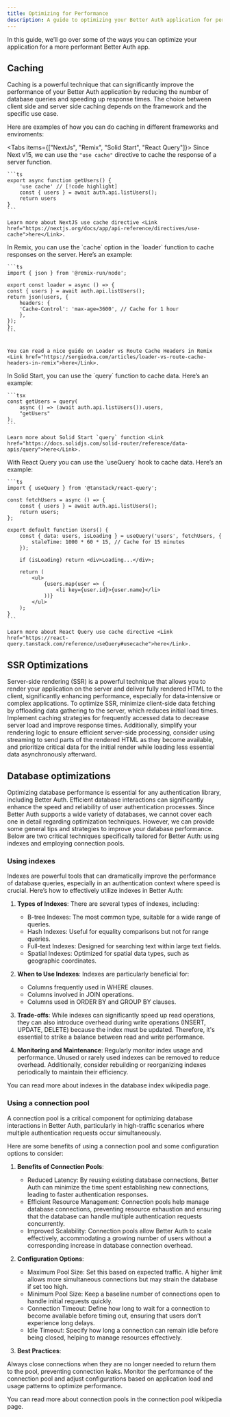 ```yaml
---
title: Optimizing for Performance
description: A guide to optimizing your Better Auth application for performance.
---
```


In this guide, we’ll go over some of the ways you can optimize your application for a more performant Better Auth app.

## Caching

Caching is a powerful technique that can significantly improve the performance of your Better Auth application by reducing the number of database queries and speeding up response times.
The choice between client side and server side caching depends on the framework and the specific use case.

Here are examples of how you can do caching in different frameworks and enviroments:

<Tabs items={["NextJs", "Remix", "Solid Start", "React Query"]}>
  <Tab value="NextJS">
    Since Next v15, we can use the `"use cache"` directive to cache the response of a server function.

    ```ts
    export async function getUsers() {
        'use cache' // [!code highlight]
        const { users } = await auth.api.listUsers();
        return users
    }
    ```

    Learn more about NextJS use cache directive <Link href="https://nextjs.org/docs/app/api-reference/directives/use-cache">here</Link>.

  </Tab>
    <Tab value="Remix">
    In Remix, you can use the `cache` option in the `loader` function to cache responses on the server. Here’s an example:

    ```ts
    import { json } from '@remix-run/node';

    export const loader = async () => {
    const { users } = await auth.api.listUsers();
    return json(users, {
        headers: {
        'Cache-Control': 'max-age=3600', // Cache for 1 hour
        },
    });
    };
    ```


    You can read a nice guide on Loader vs Route Cache Headers in Remix <Link href="https://sergiodxa.com/articles/loader-vs-route-cache-headers-in-remix">here</Link>.

  </Tab>

  <Tab value="Solid Start">
    In Solid Start, you can use the `query` function to cache data. Here’s an example:

    ```tsx
    const getUsers = query(
        async () => (await auth.api.listUsers()).users,
        "getUsers"
    );
    ```

    Learn more about Solid Start `query` function <Link href="https://docs.solidjs.com/solid-router/reference/data-apis/query">here</Link>.

  </Tab>
  <Tab value="React Query">
    With React Query you can use the `useQuery` hook to cache data. Here’s an example:

    ```ts
    import { useQuery } from '@tanstack/react-query';

    const fetchUsers = async () => {
        const { users } = await auth.api.listUsers();
        return users;
    };

    export default function Users() {
        const { data: users, isLoading } = useQuery('users', fetchUsers, {
            staleTime: 1000 * 60 * 15, // Cache for 15 minutes
        });

        if (isLoading) return <div>Loading...</div>;

        return (
            <ul>
                {users.map(user => (
                    <li key={user.id}>{user.name}</li>
                ))}
            </ul>
        );
    }
    ```

    Learn more about React Query use cache directive <Link href="https://react-query.tanstack.com/reference/useQuery#usecache">here</Link>.

  </Tab>
</Tabs>

## SSR Optimizations

Server-side rendering (SSR) is a powerful technique that allows you to render your application on the server and deliver fully rendered HTML to the client,
significantly enhancing performance, especially for data-intensive or complex applications.
To optimize SSR, minimize client-side data fetching by offloading data gathering to the server,
which reduces initial load times. Implement caching strategies for frequently accessed data to decrease server load and improve response times.
Additionally, simplify your rendering logic to ensure efficient server-side processing, consider using streaming to send parts of the rendered HTML as they become available,
and prioritize critical data for the initial render while loading less essential data asynchronously afterward.

## Database optimizations

Optimizing database performance is essential for any authentication library, including Better Auth.
Efficient database interactions can significantly enhance the speed and reliability of user authentication processes.
Since Better Auth supports a wide variety of databases, we cannot cover each one in detail regarding optimization techniques.
However, we can provide some general tips and strategies to improve your database performance.
Below are two critical techniques specifically tailored for Better Auth: using indexes and employing connection pools.

### Using indexes

Indexes are powerful tools that can dramatically improve the performance of database queries, especially in an authentication context where speed is crucial.
Here’s how to effectively utilize indexes in Better Auth:

1. **Types of Indexes**: There are several types of indexes, including:

   - B-tree Indexes: The most common type, suitable for a wide range of queries.
   - Hash Indexes: Useful for equality comparisons but not for range queries.
   - Full-text Indexes: Designed for searching text within large text fields.
   - Spatial Indexes: Optimized for spatial data types, such as geographic coordinates.

2. **When to Use Indexes**: Indexes are particularly beneficial for:

   - Columns frequently used in WHERE clauses.
   - Columns involved in JOIN operations.
   - Columns used in ORDER BY and GROUP BY clauses.

3. **Trade-offs**: While indexes can significantly speed up read operations, they can also introduce overhead during write operations (INSERT, UPDATE, DELETE) because the index must be updated.
   Therefore, it's essential to strike a balance between read and write performance.

4. **Monitoring and Maintenance**: Regularly monitor index usage and performance. Unused or rarely used indexes can be removed to reduce overhead. Additionally, consider rebuilding or reorganizing indexes periodically to maintain their efficiency.

You can read more about indexes in the <Link href="https://en.wikipedia.org/wiki/Database_index">database index wikipedia page</Link>.

### Using a connection pool

A connection pool is a critical component for optimizing database interactions in Better Auth, particularly in high-traffic scenarios where multiple authentication requests occur simultaneously.

Here are some benefits of using a connection pool and some configuration options to consider:

1. **Benefits of Connection Pools**:

   - Reduced Latency: By reusing existing database connections, Better Auth can minimize the time spent establishing new connections, leading to faster authentication responses.
   - Efficient Resource Management: Connection pools help manage database connections, preventing resource exhaustion and ensuring that the database can handle multiple authentication requests concurrently.
   - Improved Scalability: Connection pools allow Better Auth to scale effectively, accommodating a growing number of users without a corresponding increase in database connection overhead.

2. **Configuration Options**:

   - Maximum Pool Size: Set this based on expected traffic. A higher limit allows more simultaneous connections but may strain the database if set too high.
   - Minimum Pool Size: Keep a baseline number of connections open to handle initial requests quickly.
   - Connection Timeout: Define how long to wait for a connection to become available before timing out, ensuring that users don’t experience long delays.
   - Idle Timeout: Specify how long a connection can remain idle before being closed, helping to manage resources effectively.

3. **Best Practices**:

Always close connections when they are no longer needed to return them to the pool, preventing connection leaks.
Monitor the performance of the connection pool and adjust configurations based on application load and usage patterns to optimize performance.

You can read more about connection pools in the <Link href="https://en.wikipedia.org/wiki/Connection_pool">connection pool wikipedia page</Link>.
